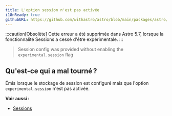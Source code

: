 ```yaml
---
title: L'option session n'est pas activée
i18nReady: true
githubURL: https://github.com/withastro/astro/blob/main/packages/astro/src/core/errors/errors-data.ts
---
```


:::caution[Obsolète]
Cette erreur a été supprimée dans Astro 5.7, lorsque la fonctionnalité Sessions a cessé d'être expérimentale.
:::

> Session config was provided without enabling the `experimental.session` flag

## Qu'est-ce qui a mal tourné ?
Émis lorsque le stockage de session est configuré mais que l'option `experimental.session` n'est pas activée.

**Voir aussi :**
- [Sessions](/fr/guides/sessions/)
